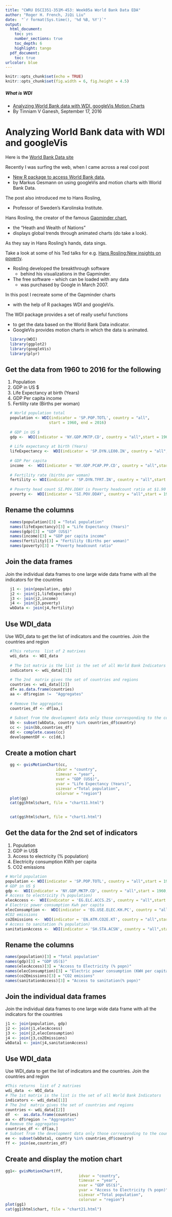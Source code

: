 ```yaml
---
title: "CWRU DSCI351-351M-453: Week05a World Bank Data EDA"
author: "Roger H. French, JiQi Liu"
date:  "`r format(Sys.time(), '%d %B, %Y')`"
output: 
  html_document:
    toc: yes
    number_sections: true
    toc_depth: 6
    highlight: tango
  pdf_document:
    toc: true
urlcolor: blue
---
```


 \setcounter{section}{5}
 \setcounter{subsection}{1}
 \setcounter{subsubsection}{3}

```r
knitr::opts_chunk$set(echo = TRUE)
knitr::opts_chunk$set(fig.width = 6, fig.height = 4.5) 
```

 <!-- 
 How to make comments inside Rmarkdown
# Script Name: My class notes template for Fall 2018
# Purpose: This is a template Rmd file to start a new class from
# Authors: Roger H. French
# License: Creative Commons Attribution-ShareAlike NonCommercial 4.0 International License.
##########
# Latest Changelog Entires:
# v0.00.01 - Filename.Rmd - Roger French started this blank Rmd script
-->

<!-- Or on a single line like this -->
 

##### What is WDI

  - [Analyzing World Bank data with WDI, googleVis Motion Charts](https://gigadom.wordpress.com/2016/09/18/analyzing-world-bank-data-with-wdi-googlevis-motion-charts/)
  - By Tinniam V Ganesh, September 17, 2016

# Analyzing World Bank data with WDI and googleVis

Here is the [World Bank Data site](https://data.worldbank.org/indicator/)

Recently I was surfing the web, when I came across a real cool post 

  - [New R package to access World Bank data](https://www.r-bloggers.com/new-r-package-to-access-world-bank-data/), 
  - by Markus Gesmann on using googleVis and motion charts with World Bank Data. 

The post also introduced me to Hans Rosling, 

  - Professor of Sweden's Karolinska Institute. 

Hans Rosling, the creator of the famous [Gapminder chart](https://www.gapminder.org/world/), 

  - the "Heath and Wealth of Nations" 
  - displays global trends through animated charts (do take a look). 
  
As they say in Hans Rosling's hands, data sings. 

Take a look at some of his Ted talks for e.g. [Hans Rosling:New insights on poverty](https://www.ted.com/talks/hans_rosling_reveals_new_insights_on_poverty). 

  - Rosling developed the breakthrough software 
    - behind his visualizations in the Gapminder. 
  - The free software - which can be loaded with any data 
    - was purchased by Google in March 2007.

In this post I recreate some of the Gapminder charts 

  - with the help of R packages WDI and googleVis. 
  
The WDI package provides a set of really useful functions 

  - to get the data based on the World Bank Data indicator.
  - GoogleVis provides motion charts in which the data is animated.


```r
  library(WDI)
  library(ggplot2)
  library(googleVis)
  library(plyr)
```

## Get the data from 1960 to 2016 for the following

  1. Population
  2. GDP in US $
  3. Life Expectancy at birth (Years)
  4. GDP Per capita income
  5. Fertility rate (Births per woman)

```r
  # World population total
  population <- WDI(indicator = 'SP.POP.TOTL', country = "all", 
                   start = 1960, end = 2016)
  
  # GDP in US $
  gdp <-  WDI(indicator = 'NY.GDP.MKTP.CD', country = "all",start = 1960, end = 2016)
  
  # Life expectancy at birth (Years)
  lifeExpectancy <-  WDI(indicator = 'SP.DYN.LE00.IN', country = "all",start = 1960, end = 2016)
  
  # GDP Per capita
  income  <-  WDI(indicator = 'NY.GDP.PCAP.PP.CD', country = "all",start = 1960, end = 2016)
  
  # Fertility rate (births per woman)
  fertility <- WDI(indicator = 'SP.DYN.TFRT.IN', country = "all",start = 1960, end = 2016)
  
  # Poverty head count SI.POV.DDAY is Poverty headcount ratio at $1.90 a day (2011 PPP) (% of population)
  poverty <-  WDI(indicator = 'SI.POV.DDAY', country = "all",start = 1960, end = 2016)
```

## Rename the columns
```r
  names(population)[3] = "Total population"
  names(lifeExpectancy)[3] = "Life Expectancy (Years)"
  names(gdp)[3] = "GDP (US$)"
  names(income)[3] = "GDP per capita income"
  names(fertility)[3] = "Fertility (Births per woman)"
  names(poverty)[3] = "Poverty headcount ratio"
```


## Join the data frames
Join the individual data frames to one large wide data frame with all the indicators for the countries
```r
  j1 <- join(population, gdp)
  j2 <- join(j1,lifeExpectancy)
  j3 <- join(j2,income)
  j4 <- join(j3,poverty)
  wbData <- join(j4,fertility)
```

## Use WDI_data 
Use WDI_data to get the list of indicators and the countries. Join the countries and region
```r
  #This returns  list of 2 matrixes
  wdi_data  <- WDI_data
  
  # The 1st matrix is the list is the set of all World Bank Indicators
  indicators <- wdi_data[[1]]
  
  # The 2nd  matrix gives the set of countries and regions
  countries <- wdi_data[[2]]
  df= as.data.frame(countries)
  aa <- df$region !=  "Aggregates"
  
  # Remove the aggregates
  countries_df <- df[aa,]
  
  # Subset from the development data only those corresponding to the countries
  bb <- subset(wbData, country %in% countries_df$country)
  cc <- join(bb,countries_df)
  dd <- complete.cases(cc)
  developmentDF <- cc[dd,]
```

## Create a motion chart
```r
  gg <- gvisMotionChart(cc,
                      idvar = "country",
                      timevar = "year",
                      xvar = "GDP (US$)",
                      yvar = "Life Expectancy (Years)",
                      sizevar ="Total population",
                      colorvar = "region")
  plot(gg)
  cat(gg$html$chart, file = "chart11.html")
  
```
  
```r
  cat(gg$html$chart, file = "chart1.html")
```

## Get the data for the 2nd set of indicators

1. Population
2. GDP in US$
3. Access to electricity (% population)
4. Electricity consumption KWh per capita
5. CO2 emissions
```r
# World population
population <- WDI(indicator = 'SP.POP.TOTL', country = "all",start = 1960, end = 2016)
# GDP in US $
gdp <-  WDI(indicator = 'NY.GDP.MKTP.CD', country = "all",start = 1960, end = 2016)
# Access to electricity (% population)
elecAccess <-  WDI(indicator = 'EG.ELC.ACCS.ZS', country = "all",start = 1960, end = 2016)
# Electric power consumption Kwh per capita
elecConsumption <-  WDI(indicator = 'EG.USE.ELEC.KH.PC', country = "all",start = 1960, end = 2016)
#CO2 emissions
co2Emissions <-  WDI(indicator = 'EN.ATM.CO2E.KT', country = "all",start = 1960, end = 2016)
# Access to sanitation (% population)
sanitationAccess <-  WDI(indicator = 'SH.STA.ACSN', country = "all",start = 1960, end = 2016)

```

## Rename the columns
```r
names(population)[3] = "Total population"
names(gdp)[3] = "GDP US($)"
names(elecAccess)[3] = "Access to Electricity (% popn)"
names(elecConsumption)[3] = "Electric power consumption (KWH per capita)"
names(co2Emissions)[3] = "CO2 emisions"
names(sanitationAccess)[3] = "Access to sanitation(% popn)"
```

## Join the individual data frames 
Join the individual data frames to one large wide data frame with all the indicators for the countries
```r
j1 <- join(population, gdp)
j2 <- join(j1,elecAccess)
j3 <- join(j2,elecConsumption)
j4 <- join(j3,co2Emissions)
wbData1 <- join(j4,sanitationAccess)

```

## Use WDI_data 
Use WDI_data to get the list of indicators and the countries. Join the countries and region
```r
#This returns  list of 2 matrixes
wdi_data  <- WDI_data
# The 1st matrix is the list is the set of all World Bank Indicators
indicators <- wdi_data[[1]]
# The 2nd  matrix gives the set of countries and regions
countries <- wdi_data[[2]]
df  <-  as.data.frame(countries)
aa <- df$region != "Aggregates"
# Remove the aggregates
countries_df <- df[aa,]
# Subset from the development data only those corresponding to the countries
ee <- subset(wbData1, country %in% countries_df$country)
ff <- join(ee,countries_df)

```

## Create and display the motion chart
```r
gg1<- gvisMotionChart(ff,
                                idvar = "country",
                                timevar = "year",
                                xvar = "GDP US($)",
                                yvar = "Access to Electricity (% popn)",
                                sizevar ="Total population",
                                colorvar = "region")
plot(gg1)
cat(gg1$html$chart, file = "chart21.html")
```


